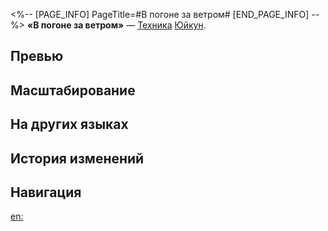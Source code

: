 <%-- [PAGE_INFO]
PageTitle=#В погоне за ветром#
[END_PAGE_INFO] --%>
{{Навык Инфобокс
|Название         = В погоне за ветром
|Изображение      = Навык В погоне за ветром.png
|Персонаж         = Юйкун
|Тип              = Техника
|Тэг              = Усиление
|УронСтойк        = 
|ЭнергияГен       = 
|Энергия          = 
|Длительность     = 
|Описание         = Использование техники накладывает на персонажа статус Спринт, который повышает скорость передвижения на 35% на 20 сек. В начале боя, вызванного атакующим действием, Юйкун получает 2 ур. статуса Ревущая тетива.
|Свойство1        = 
|Масштабирование1 = 
}}
'''«В погоне за ветром»''' — [[Техника]] [[Юйкун]].

==Превью==
{{Превью
|Файл = В погоне за ветром Превью
}}

==Масштабирование==


==На других языках==
{{На других языках
|en   = Windchaser
|zhs  = 云鸢逐风
|zht  = 雲鳶逐風
|ja   = {{Rubi|風|かぜ}}{{Rubi|追|お}}う{{Rubi|雲鳶|うんえん}}
|ko   = 바람을 가르는 연
|es   = Persiguiendo el viento
|fr   = À la poursuite du vent
|ru   = В погоне за ветром
|th   = Chasing the Wind
|vi   = Diều Hâu Đuổi Gió
|de   = Jagd nach dem Wind
|id   = Chasing the Wind
|pt   = Caçador de Ventos
}}

==История изменений==
{{История изменений|3.5}}

==Навигация==
{{Навык Навбокс|Юйкун}}

[[en:]]